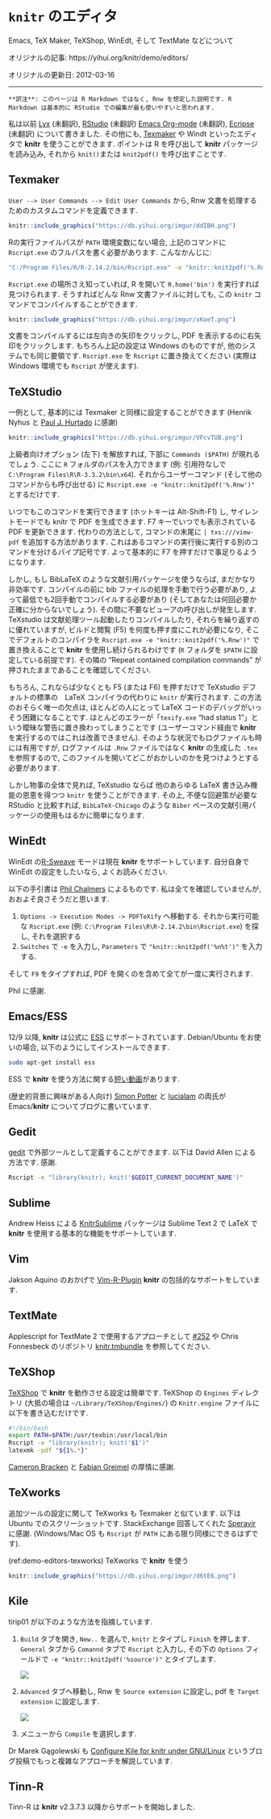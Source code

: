 <!---
title: Editors for knitr
subtitle: Work with Emacs, Texmaker, TeXShop, WinEdt and TextMate, etc
date: '2012-03-16'
slug: editors
--->

# `knitr` のエディタ {-#editors}

Emacs, TeX Maker, TeXShop, WinEdt, そして TextMate などについて

オリジナルの記事: https://yihui.org/knitr/demo/editors/

オリジナルの更新日: 2012-03-16

----

```block2
**訳注**: このページは R Markdown ではなく, Rnw を想定した説明です. R Markdown は基本的に RStudio での編集が最も使いやすいと思われます.
```

私は以前 [Lyx]($lyx) (未翻訳), [RStudio]($RStudio) (未翻訳) [Emacs Org-mode]($org) (未翻訳), [Ecripse]($ecripse) (未翻訳) について書きました. その他にも, [Texmaker](http://www.xm1math.net/texmaker/) や Windt といったエディタで **knitr** を使うことができます. ポイントは R を呼び出して **knitr** パッケージを読み込み, それから `knit()`または `knit2pdf()` を呼び出すことです.

## Texmaker {-}

`User --> User Commands --> Edit User Commands` から, Rnw 文書を処理するためのカスタムコマンドを定義できます.

```r
knitr::include_graphics("https://db.yihui.org/imgur/ddIBH.png")
```

Rの実行ファイルパスが `PATH` 環境変数にない場合, 上記のコマンドに `Rscript.exe` のフルパスを書く必要があります. こんなかんじに:

```bash
"C:/Program Files/R/R-2.14.2/bin/Rscript.exe" -e "knitr::knit2pdf('%.Rnw')"
```

`Rscript.exe` の場所さえ知っていれば, R を開いて `R.home('bin')` を実行すれば見つけられます. そうすればどんな Rnw 文書ファイルに対しても, この  `knitr` コマンドでコンパイルすることができます.

```r
knitr::include_graphics("https://db.yihui.org/imgur/xKoeT.png")
```

文書をコンパイルするには左向きの矢印をクリックし, PDF を表示するのに右矢印をクリックします. もちろん上記の設定は Windows のものですが, 他のシステムでも同じ要領です. `Rscript.exe` を `Rscript` に置き換えてください (実際は Windows 環境でも `Rscript` が使えます).

## TeXStudio {-}

一例として, 基本的には Texmaker と同様に設定することができます (Henrik Nyhus と [Paul J. Hurtado](https://twitter.com/MathBioPaul/status/691446297304272897) に感謝)

```r
knitr::include_graphics("https://db.yihui.org/imgur/VFcvTUB.png")
```

上級者向けオプション (左下) を解放すれば, 下部に `Commands ($PATH)` が現れるでしょう. ここに `R` フォルダのパスを入力できます (例: 引用符なしで `C:\Program Files\R\R-3.3.2\bin\x64`). それからユーザーコマンド (そして他のコマンドからも呼び出せる) に `Rscript.exe -e "knitr::knit2pdf('%.Rnw')"` とするだけです.

いつでもこのコマンドを実行できます (ホットキーは Alt-Shift-F1) し, サイレントモードでも knitr で PDF を生成できます. F7 キーでいつでも表示されている PDF を更新できます. 代わりの方法として, コマンドの末尾に `| txs:///view-pdf` を追加する方法があります. これはあるコマンドの実行後に実行する別のコマンドを分けるパイプ記号です. よって基本的に F7 を押すだけで事足りるようになります.

しかし, もし BibLaTeX のような文献引用パッケージを使うならば, まだかなり非効率です. コンパイルの前に bib ファイルの処理を手動で行う必要があり, よって最低でも2回手動でコンパイルする必要があり (そしてあなたは何回必要か正確に分からないでしょう). その間に不要なビューアの呼び出しが発生します. TeXstudio は文献処理ツール起動したりコンパイルしたり, それらを繰り返すのに優れていますが, ビルドと閲覧 (F5) を何度も押す度にこれが必要になり,  そこでデフォルトのコンパイラを `Rscript.exe -e "knitr::knit2pdf('%.Rnw')"` で置き換えることで **knitr** を使用し続けられるわけです (`R` フォルダを `$PATH` に設定している前提です). その隣の "Repeat contained compilation commands" が押されたままであることを確認してください.

もちろん, これならば少なくとも F5 (または F6) を押すだけで TeXstudio デフォルトの標準の　LaTeX コンパイラの代わりに `knitr` が実行されます.  この方法のおそらく唯一の欠点は, ほとんどの人にとって LaTeX コードのデバッグがいっそう困難になることです. ほとんどのエラーが「`texify.exe` "had status 1"」という曖昧な警告に置き換わってしまうことです (ユーザーコマンド経由で **knitr** を実行するのではこれは改善できません). そのような状況でもログファイルも時には有用ですが, ログファイルは `.Rnw` ファイルではなく  **knitr** の生成した `.tex` を参照するので,   このファイルを開いてどこがおかしいのかを見つけようとする必要があります.

しかし物事の全体で見れば, TeXstudio ならば 他のあらゆる LaTeX 書き込み機能の恩恵を得つつ `knitr`  を使うことができます. その上, 不便な回避策が必要な RStudio と比較すれば, `BibLaTeX-Chicago` のような `Biber` ベースの文献引用パッケージの使用もはるかに簡単になります.

## WinEdt {-}

WinEdt の[R-Sweave](http://www.winedt.org/Config/modes/R-Sweave.php) モードは現在 **knitr** をサポートしています. 自分自身で WinEdt の設定をしたいなら, よくお読みください.

以下の手引書は [Phil Chalmers](https://github.com/philchalmers) によるものです. 私は全てを確認していませんが, おおよそ良さそうだと思います.

1. `Options -> Execution Modes -> PDFTeXify` へ移動する. それから実行可能な `Rscript.exe` (例: `C:\Program Files\R\R-2.14.2\bin\Rscript.exe`) を探し, それを選択する
2. `Switches` で `-e` を入力し, `Parameters` で `"knitr::knit2pdf('%n%t')"` を入力する.

そして `F9` をタイプすれば, PDF を開くのを含めて全てが一度に実行されます.

Phil に感謝.

## Emacs/ESS {-}

12/9 以降, **knitr** は公式に [ESS](http://ess.r-project.org) にサポートされています. Debian/Ubuntu をお使いの場合, 以下のようにしてインストールできます.

```bash 
sudo apt-get install ess
```

ESS で **knitr** を使う方法に関する[短い動画](https://web.archive.org/web/20161225094148im_/http://cdn.screenr.com/video/d43075)があります.

(歴史的背景に興味がある人向け) [Simon Potter](http://sjp.co.nz/posts/emacs-ess-knitr/) と [lucialam](https://constantmindmapping.wordpress.com/2012/06/12/knitr-and-emacs/) の両氏が Emacs/**knitr** についてブログに書いています.

## Gedit {-}

[gedit](https://en.wikipedia.org/wiki/Gedit) で外部ツールとして定義することができます. 以下は David Allen による方法です. 感謝. 

```bash
Rscript -e "library(knitr); knit('$GEDIT_CURRENT_DOCUMENT_NAME')"
```

## Sublime {-}

Andrew Heiss による [KnitrSublime](https://github.com/andrewheiss/KnitrSublime) パッケージは Sublime Text 2 で LaTeX で **knitr** を使用する基本的な機能をサポートしています.

## Vim {-}

Jakson Aquino のおかげで [Vim-R-Plugin](http://www.vim.org/scripts/script.php?script_id=2628) **knitr** の包括的なサポートをしています.

## TextMate {-}

Applescript for TextMate 2 で使用するアプローチとして [#252](https://github.com/yihui/knitr/issues/252#issuecomment-6034068) や Chris Fonnesbeck のリポジトリ [knitr.tmbundle](https://github.com/fonnesbeck/knitr.tmbundle) を参照してください.

## TeXShop {-}

[TeXShop](http://pages.uoregon.edu/koch/texshop/) で **knitr** を動作させる設定は簡単です. TeXShop の `Engines` ディレクトリ (大抵の場合は `~/Library/TeXShop/Engines/`) の `Knitr.engine` ファイルに以下を書き込むだけです.

```bash 
#!/bin/bash
export PATH=$PATH:/usr/texbin:/usr/local/bin
Rscript -e "library(knitr); knit('$1')"
latexmk -pdf "${1%.*}"
```

[Cameron Bracken](http://cameron.bracken.bz/sweave-for-texshop) と [Fabian Greimel](http://yihui.org/en/2012/06/enjoyable-reproducible-research/#comment-601032753) の厚情に感謝.

## TeXworks {-}

追加ツールの設定に関して TeXworks も Texmaker と似ています. 以下は Ubuntu でのスクリーショットです. StackExchange 回答してくれた [Speravir](http://tex.stackexchange.com/a/85165/9128) に感謝. (Windows/Mac OS も `Rscript` が `PATH` にある限り同様にできるはずです).

(ref:demo-editors-texworks) TeXworks で **knitr** を使う

```r
knitr::include_graphics("https://db.yihui.org/imgur/d6tE6.png")
```

## Kile {-}

tirip01 が以下のような方法を指摘しています.

1. `Build` タブを開き, `New..` を選んで, `knitr` とタイプし `Finish` を押します. `General` タブから `Comannd` タブで `Rscript` と入力し, その下の `Options` フィールドで `-e "knitr::knit2pdf('%source')"` とタイプします.

    ![](https://securecdn.disqus.com/uploads/mediaembed/images/564/4837/original.jpg)

1. `Advanced` タブへ移動し, Rnw を `Source extension` に設定し, pdf を `Target extension` に設定します.

    ![](https://securecdn.disqus.com/uploads/mediaembed/images/564/4838/original.jpg)

1. メニューから `Compile` を選択します.

Dr Marek Gągolewski も [Configure Kile for knitr under GNU/Linux](http://www.rexamine.com/2013/04/configure-kile-for-knitr/) というブログ投稿でもっと複雑なアプローチを解説しています.

## Tinn-R {-}

Tinn-R は **knitr** v2.3.7.3 以降からサポートを開始しました. 
